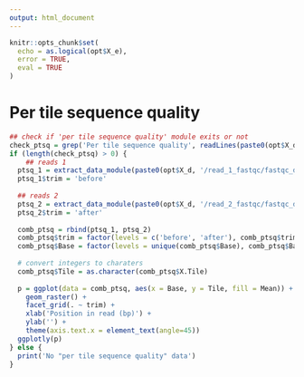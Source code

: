 ```yaml
---
output: html_document
---
```


```r
knitr::opts_chunk$set(
  echo = as.logical(opt$X_e),
  error = TRUE,
  eval = TRUE
)
```

# Per tile sequence quality

```r
## check if 'per tile sequence quality' module exits or not
check_ptsq = grep('Per tile sequence quality', readLines(paste0(opt$X_d, '/read_1_fastqc/fastqc_data.txt')))
if (length(check_ptsq) > 0) {
    ## reads 1
  ptsq_1 = extract_data_module(paste0(opt$X_d, '/read_1_fastqc/fastqc_data.txt'), 'Per tile sequence quality')
  ptsq_1$trim = 'before'
  
  ## reads 2
  ptsq_2 = extract_data_module(paste0(opt$X_d, '/read_2_fastqc/fastqc_data.txt'), 'Per tile sequence quality')
  ptsq_2$trim = 'after'
  
  comb_ptsq = rbind(ptsq_1, ptsq_2)
  comb_ptsq$trim = factor(levels = c('before', 'after'), comb_ptsq$trim)
  comb_ptsq$Base = factor(levels = unique(comb_ptsq$Base), comb_ptsq$Base)
  
  # convert integers to charaters
  comb_ptsq$Tile = as.character(comb_ptsq$X.Tile)
  
  p = ggplot(data = comb_ptsq, aes(x = Base, y = Tile, fill = Mean)) +
    geom_raster() + 
    facet_grid(. ~ trim) + 
    xlab('Position in read (bp)') + 
    ylab('') +
    theme(axis.text.x = element_text(angle=45))
  ggplotly(p)
} else {
  print('No "per tile sequence quality" data')
}
```